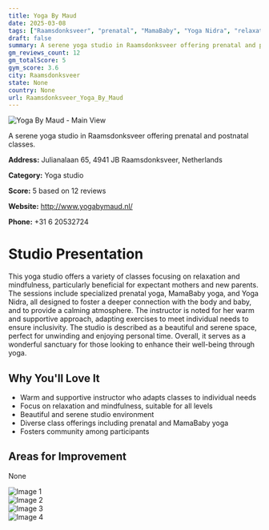 ```yaml
---
title: Yoga By Maud
date: 2025-03-08
tags: ["Raamsdonksveer", "prenatal", "MamaBaby", "Yoga Nidra", "relaxation", "inclusive", "Raamsdonksveer"]  
draft: false
summary: A serene yoga studio in Raamsdonksveer offering prenatal and postnatal classes.
gm_reviews_count: 12
gm_totalScore: 5
gym_score: 3.6
city: Raamsdonksveer
state: None
country: None
url: Raamsdonksveer_Yoga_By_Maud
---
```


<div className="aspect-[16/9] relative my-8">
  <img 
    src="https://lh5.googleusercontent.com/p/AF1QipP_PGbJgvUUkwPJdN12KLRm2PE_wXUTX0Rs985A=w1920-h1080-k-no"
    alt="Yoga By Maud - Main View"
    className="object-cover absolute inset-0 w-full h-full rounded-lg"
  />
</div>

A serene yoga studio in Raamsdonksveer offering prenatal and postnatal classes.

**Address:** Julianalaan 65, 4941 JB Raamsdonksveer, Netherlands

**Category:** Yoga studio

**Score:** 5 based on 12 reviews

**Website:** http://www.yogabymaud.nl/

**Phone:** +31 6 20532724

# Studio Presentation

This yoga studio offers a variety of classes focusing on relaxation and mindfulness, particularly beneficial for expectant mothers and new parents. The sessions include specialized prenatal yoga, MamaBaby yoga, and Yoga Nidra, all designed to foster a deeper connection with the body and baby, and to provide a calming atmosphere. The instructor is noted for her warm and supportive approach, adapting exercises to meet individual needs to ensure inclusivity. The studio is described as a beautiful and serene space, perfect for unwinding and enjoying personal time. Overall, it serves as a wonderful sanctuary for those looking to enhance their well-being through yoga.

## Why You'll Love It

- Warm and supportive instructor who adapts classes to individual needs
- Focus on relaxation and mindfulness, suitable for all levels
- Beautiful and serene studio environment
- Diverse class offerings including prenatal and MamaBaby yoga
- Fosters community among participants

## Areas for Improvement

None

<div className="grid grid-cols-1 xl:grid-cols-2 gap-4 my-8">
<div className="aspect-[4/3] relative"><img src="https://lh5.googleusercontent.com/p/AF1QipM3lRGCz6ER-C5prJ7QliDEM2HvxaFVIhhFfjG9=w1920-h1080-k-no" alt="Image 1" className="object-cover absolute inset-0 w-full h-full rounded-lg" /></div>
<div className="aspect-[4/3] relative"><img src="https://lh5.googleusercontent.com/p/AF1QipPLqCYhNZGk5Gzij-QPBt066rkzXRsimTIaFlt9=w1920-h1080-k-no" alt="Image 2" className="object-cover absolute inset-0 w-full h-full rounded-lg" /></div>
<div className="aspect-[4/3] relative"><img src="https://lh5.googleusercontent.com/p/AF1QipNC8NlOfWWV6m-6mdrd2icTvIm68YneHepXG-Q1=w1920-h1080-k-no" alt="Image 3" className="object-cover absolute inset-0 w-full h-full rounded-lg" /></div>
<div className="aspect-[4/3] relative"><img src="https://lh5.googleusercontent.com/p/AF1QipNAk7_hH75WnLhEpKaM7vBnxqewVcT_NFGjw9M1=w1920-h1080-k-no" alt="Image 4" className="object-cover absolute inset-0 w-full h-full rounded-lg" /></div>
</div>